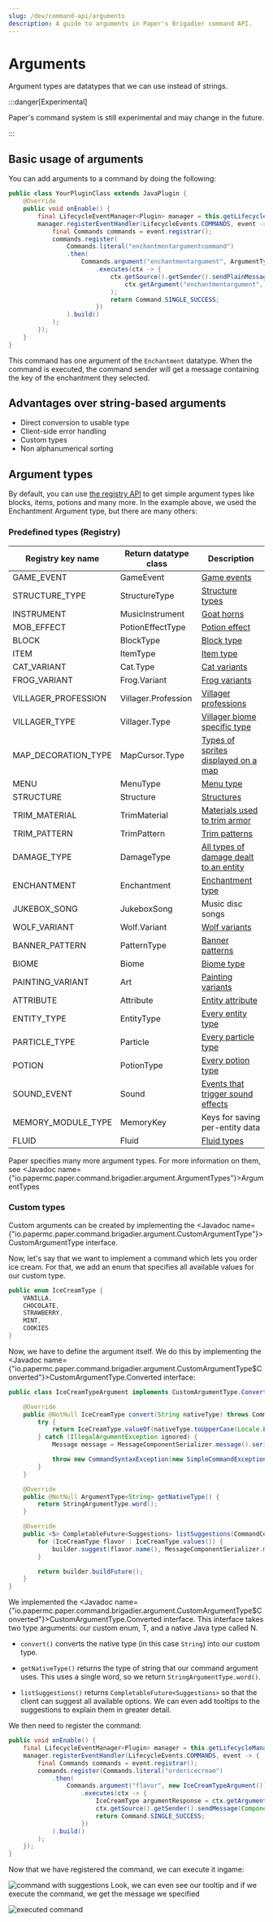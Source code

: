 ```yaml
---
slug: /dev/command-api/arguments
description: A guide to arguments in Paper's Brigadier command API.
---
```


# Arguments

Argument types are datatypes that we can use instead of strings.

:::danger[Experimental]

Paper's command system is still experimental and may change in the future.

:::

## Basic usage of arguments

You can add arguments to a command by doing the following:
```java title="YourPluginClass.java"
public class YourPluginClass extends JavaPlugin {
    @Override
    public void onEnable() {
        final LifecycleEventManager<Plugin> manager = this.getLifecycleManager();
        manager.registerEventHandler(LifecycleEvents.COMMANDS, event -> {
            final Commands commands = event.registrar();
            commands.register(
                Commands.literal("enchantmentargumentcommand")
                .then(
                    Commands.argument("enchantmentargument", ArgumentTypes.resource(RegistryKey.ENCHANTMENT))
                        .executes(ctx -> {
                            ctx.getSource().getSender().sendPlainMessage(
                                ctx.getArgument("enchantmentargument", Enchantment.class).getKey().toString()
                            );
                            return Command.SINGLE_SUCCESS;
                        })
                ).build()
            );
        });
    }
}
```

This command has one argument of the `Enchantment` datatype. When the command is executed, the command
sender will get a message containing the key of the enchantment they selected.

## Advantages over string-based arguments

- Direct conversion to usable type
- Client-side error handling
- Custom types
- Non alphanumerical sorting

## Argument types

By default, you can use [the registry API](../registries) to get simple argument types like
blocks, items, potions and many more. In the example above, we used the Enchantment 
Argument type, but there are many others:

### Predefined types (Registry)

| Registry key name   | Return datatype class | Description                                                                                                                                                                                                                                                                                  |
|---------------------|-----------------------|----------------------------------------------------------------------------------------------------------------------------------------------------------------------------------------------------------------------------------------------------------------------------------------------|
| GAME_EVENT          | GameEvent             | [Game events](https://minecraft.wiki/w/Sculk_Sensor#Vibration_frequencies)                                                                                                                                                                                                                   |
| STRUCTURE_TYPE      | StructureType         | [Structure types](https://minecraft.wiki/w/Structure#Overworld)                                                                                                                                                                                                                              |
| INSTRUMENT          | MusicInstrument       | [Goat horns](https://minecraft.wiki/w/Goat_Horn#Playing)                                                                                                                                                                                                                                     |
| MOB_EFFECT          | PotionEffectType      | [Potion effect](https://minecraft.wiki/w/Effect#List)                                                                                                                                                                                                                                        |
| BLOCK               | BlockType             | [Block type](https://minecraft.wiki/w/Block#List_of_blocks)                                                                                                                                                                                                                                  |
| ITEM                | ItemType              | [Item type](https://minecraft.wiki/w/Item#List_of_items)                                                                                                                                                                                                                                     |
| CAT_VARIANT         | Cat.Type              | [Cat variants](https://minecraft.wiki/w/Cat#Appearance)                                                                                                                                                                                                                                      |
| FROG_VARIANT        | Frog.Variant          | [Frog variants](https://minecraft.wiki/w/Frog)                                                                                                                                                                                                                                               |
| VILLAGER_PROFESSION | Villager.Profession   | [Villager professions](https://minecraft.wiki/w/Villager#Professions)                                                                                                                                                                                                                        |
| VILLAGER_TYPE       | Villager.Type         | [Villager biome specific type](https://minecraft.wiki/w/Villager#Professions)                                                                                                                                                                                                                |
| MAP_DECORATION_TYPE | MapCursor.Type        | [Types of sprites displayed on a map](https://minecraft.wiki/w/Map#Map_icons)                                                                                                                                                                                                                |
| MENU                | MenuType              | [Menu type](https://wiki.vg/Inventory)                                                                                                                                                                                                                                                       |
| STRUCTURE           | Structure             | [Structures](https://minecraft.wiki/w/Structure#Overworld)                                                                                                                                                                                                                                   |
| TRIM_MATERIAL       | TrimMaterial          | [Materials used to trim armor](https://minecraft.wiki/w/Smithing#Material)                                                                                                                                                                                                                   |
| TRIM_PATTERN        | TrimPattern           | [Trim patterns](https://minecraft.wiki/w/Smithing#Trimming)                                                                                                                                                                                                                                  |
| DAMAGE_TYPE         | DamageType            | [All types of damage dealt to an entity](https://minecraft.wiki/w/Damage_type)                                                                                                                                                                                                               |
| ENCHANTMENT         | Enchantment           | [Enchantment type](https://minecraft.wiki/w/Enchanting#Summary_of_enchantments)                                                                                                                                                                                                              |
| JUKEBOX_SONG        | JukeboxSong           | Music disc songs                                                                                                                                                                                                                                                                             |
| WOLF_VARIANT        | Wolf.Variant          | [Wolf variants](https://minecraft.wiki/w/Wolf#Variants)                                                                                                                                                                                                                                      |
| BANNER_PATTERN      | PatternType           | [Banner patterns](https://minecraft.wiki/w/Banner_Pattern#Variants)                                                                                                                                                                                                                          |
| BIOME               | Biome                 | [Biome type](https://minecraft.wiki/w/Biome#Biome_types)                                                                                                                                                                                                                                     |
| PAINTING_VARIANT    | Art                   | [Painting variants](https://minecraft.wiki/w/Painting#Canvases)                                                                                                                                                                                                                              |
| ATTRIBUTE           | Attribute             | [Entity attribute](https://minecraft.wiki/w/Attribute)                                                                                                                                                                                                                                       |
| ENTITY_TYPE         | EntityType            | [Every entity type](https://minecraft.wiki/w/Entity#Types_of_entities)                                                                                                                                                                                                                       |
| PARTICLE_TYPE       | Particle              | [Every particle type](https://minecraft.wiki/w/Particles_(Java_Edition)#Types_of_particles)                                                                                                                                                                                                  |
| POTION              | PotionType            | [Every potion type](https://minecraft.wiki/w/Potion#Effect_potions)                                                                                                                                                                                                                          |
| SOUND_EVENT         | Sound                 | [Events that trigger sound effects](https://minecraft.wiki/w/Sounds.json#Sound_events)                                                                                                                                                                                                       |
| MEMORY_MODULE_TYPE  | MemoryKey             | Keys for saving per-entity data                                                                                                                                                                                                                                                              |
| FLUID               | Fluid                 | [Fluid types](https://minecraft.wiki/w/Fluid)                                                                                                                                                                                                                                                |

Paper specifies many more argument types. For more information on them, see <Javadoc name={"io.papermc.paper.command.brigadier.argument.ArgumentTypes"}>ArgumentTypes</Javadoc>

### Custom types

Custom arguments can be created by implementing the <Javadoc name={"io.papermc.paper.command.brigadier.argument.CustomArgumentType"}>CustomArgumentType</Javadoc> 
interface. 

Now, let's say that we want to implement a command which lets you order ice cream. For that,
we add an enum that specifies all available values for our custom type.

```java 
public enum IceCreamType {
    VANILLA,
    CHOCOLATE,
    STRAWBERRY,
    MINT,
    COOKIES
}
```
Now, we have to define the argument itself. We do this by implementing the <Javadoc name={"io.papermc.paper.command.brigadier.argument.CustomArgumentType$Converted"}>CustomArgumentType.Converted</Javadoc> interface:

```java
public class IceCreamTypeArgument implements CustomArgumentType.Converted<IceCreamType, String> {

    @Override
    public @NotNull IceCreamType convert(String nativeType) throws CommandSyntaxException {
        try {
            return IceCreamType.valueOf(nativeType.toUpperCase(Locale.ENGLISH));
        } catch (IllegalArgumentException ignored) {
            Message message = MessageComponentSerializer.message().serialize(Component.text("Invalid flavor %s!".formatted(nativeType), NamedTextColor.RED));

            throw new CommandSyntaxException(new SimpleCommandExceptionType(message), message);
        }
    }

    @Override
    public @NotNull ArgumentType<String> getNativeType() {
        return StringArgumentType.word();
    }

    @Override
    public <S> CompletableFuture<Suggestions> listSuggestions(CommandContext<S> context, SuggestionsBuilder builder) {
        for (IceCreamType flavor : IceCreamType.values()) {
            builder.suggest(flavor.name(), MessageComponentSerializer.message().serialize(Component.text("look at this cool green tooltip!", NamedTextColor.GREEN)));
        }

        return builder.buildFuture();
    }
}
```

We implemented the <Javadoc name={"io.papermc.paper.command.brigadier.argument.CustomArgumentType$Converted"}>CustomArgumentType.Converted</Javadoc>
interface. This interface takes two type arguments: our custom enum, T, and a native Java type called N.

- `convert()` converts the native type (in this case `String`) into our custom type.

- `getNativeType()` returns the type of string that our command argument uses. This uses a single word, so we return `StringArgumentType.word()`.

- `listSuggestions()` returns `CompletableFuture<Suggestions>` so that the client
can suggest all available options. We can even add tooltips to the suggestions to explain them in greater
detail. 

We then need to register the command:

```java
public void onEnable() {
    final LifecycleEventManager<Plugin> manager = this.getLifecycleManager();
    manager.registerEventHandler(LifecycleEvents.COMMANDS, event -> {
        final Commands commands = event.registrar();
        commands.register(Commands.literal("ordericecream")
            .then(
                Commands.argument("flavor", new IceCreamTypeArgument())
                    .executes(ctx -> {
                        IceCreamType argumentResponse = ctx.getArgument("flavor", IceCreamType.class);
                        ctx.getSource().getSender().sendMessage(Component.text("You ordered: " + argumentResponse));
                        return Command.SINGLE_SUCCESS;
                    })
            ).build()
        );
    });
}
```

Now that we have registered the command, we can execute it ingame:

![command with suggestions](./assets/icecreamargument.gif)
Look, we can even see our tooltip and if we execute the command, we get the message we specified

![executed command](./assets/command-executed.gif)
